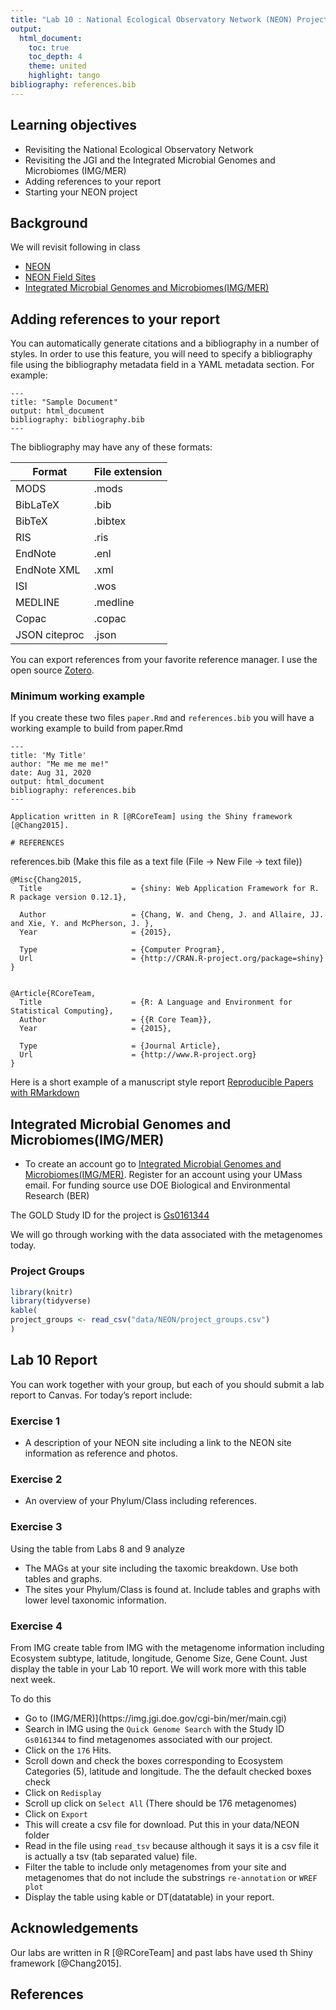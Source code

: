 ```yaml
---
title: "Lab 10 : National Ecological Observatory Network (NEON) Projects"
output:
  html_document:
    toc: true
    toc_depth: 4
    theme: united
    highlight: tango
bibliography: references.bib
---
```


## Learning objectives

* Revisiting the National Ecological Observatory Network 
* Revisiting the JGI and the Integrated Microbial Genomes and Microbiomes (IMG/MER)
* Adding references to your report
* Starting your NEON project

## Background

We will revisit following in class

* [NEON](https://www.neonscience.org/)
* [NEON Field Sites](https://www.neonscience.org/field-sites)
* [Integrated Microbial Genomes and Microbiomes(IMG/MER)](https://img.jgi.doe.gov/cgi-bin/mer/main.cgi)


## Adding references to your report

You can automatically generate citations and a bibliography in a number of styles. In order to use this feature, you will need to specify a bibliography file using the bibliography metadata field in a YAML metadata section. For example:

```
---
title: "Sample Document"
output: html_document
bibliography: bibliography.bib
---
```
The bibliography may have any of these formats:

Format    |File extension
----------|--------------
MODS |.mods
BibLaTeX|.bib
BibTeX|.bibtex
RIS|.ris
EndNote|.enl
EndNote XML|.xml
ISI|.wos
|MEDLINE|.medline
|Copac|.copac
|JSON citeproc|.json

You can export references from your favorite reference manager. I use the open source [Zotero](www.zotero.org).

### Minimum working example

If you create these two files `paper.Rmd` and `references.bib` you will have a working example to build from
paper.Rmd

```
---
title: 'My Title'
author: "Me me me me!"
date: Aug 31, 2020
output: html_document
bibliography: references.bib
---

Application written in R [@RCoreTeam] using the Shiny framework [@Chang2015].

# REFERENCES
```

references.bib (Make this file as a text file (File -> New File -> text file))

```
@Misc{Chang2015,
  Title                    = {shiny: Web Application Framework for R. R package version 0.12.1},

  Author                   = {Chang, W. and Cheng, J. and Allaire, JJ. and Xie, Y. and McPherson, J. },
  Year                     = {2015},

  Type                     = {Computer Program},
  Url                      = {http://CRAN.R-project.org/package=shiny}
}


@Article{RCoreTeam,
  Title                    = {R: A Language and Environment for Statistical Computing},
  Author                   = {{R Core Team}},
  Year                     = {2015},

  Type                     = {Journal Article},
  Url                      = {http://www.R-project.org}
}
```

Here is a short example of a manuscript style report [Reproducible Papers with RMarkdown](https://nceas.github.io/oss-lessons/reproducible-papers-with-rmd/reproducible-papers-with-rmd.html)


## Integrated Microbial Genomes and Microbiomes(IMG/MER)

* To create an account go to [Integrated Microbial Genomes and Microbiomes(IMG/MER)](https://img.jgi.doe.gov/cgi-bin/mer/main.cgi). Register for an account using your UMass email. For funding source use DOE Biological and Environmental Research (BER)

The GOLD Study ID for the project is [Gs0161344](https://gold.jgi.doe.gov/study?id=Gs0161344)

We will go through working with the data associated with the metagenomes today.

### Project Groups

```r
library(knitr)
library(tidyverse)
kable(
project_groups <- read_csv("data/NEON/project_groups.csv") 
)
```

## Lab 10 Report

You can work together with your group, but each of you should submit a lab report to Canvas. For today's report include:

### Exercise 1

* A description of your NEON site including a link to the NEON site information as reference and photos.

### Exercise 2

* An overview of your Phylum/Class including references.

### Exercise 3

Using the table from Labs 8 and 9 analyze

* The MAGs at your site including the taxomic breakdown. Use both tables and graphs.
* The sites your Phylum/Class is found at. Include tables and graphs with lower level taxonomic information.

### Exercise 4

From IMG create table from IMG with the metagenome information including Ecosystem subtype, latitude, longitude, Genome Size, Gene Count. Just display the table in your Lab 10 report.  We will work more with this table next week. 

To do this

* Go to (IMG/MER)](https://img.jgi.doe.gov/cgi-bin/mer/main.cgi)
* Search in IMG using the `Quick Genome Search` with the Study ID `Gs0161344` to find metagenomes associated with our project. 
* Click on the `176` Hits.
* Scroll down and check the boxes corresponding to Ecosystem Categories (5), latitude and longitude. The the default checked boxes check
* Click on `Redisplay`
* Scroll up click on `Select All` (There should be 176 metagenomes)
* Click on `Export`
* This will create a csv file for download. Put this in your data/NEON folder
* Read in the file using `read_tsv` because although it says it is a csv file it is actually a tsv (tab separated value) file. 
* Filter the table to include only metagenomes from your site and metagenomes that do not include the substrings `re-annotation` or `WREF plot`
* Display the table using kable or DT(datatable) in your report.

## Acknowledgements

Our labs are written in R [@RCoreTeam] and past labs have used th Shiny framework [@Chang2015].

## References
